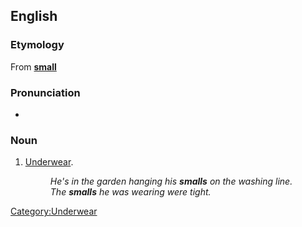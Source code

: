 ==English==

===Etymology===
From '''[[small]]'''

===Pronunciation===
*{{rhymes|ɔːlz}}

===Noun===
{{en-plural-noun}}

# {{context|British|Australia|informal}} [[underwear|Underwear]].
#:''He's in the garden hanging his '''smalls''' on the washing line.''
#:''The '''smalls''' he was wearing were tight.''

[[Category:Underwear]]